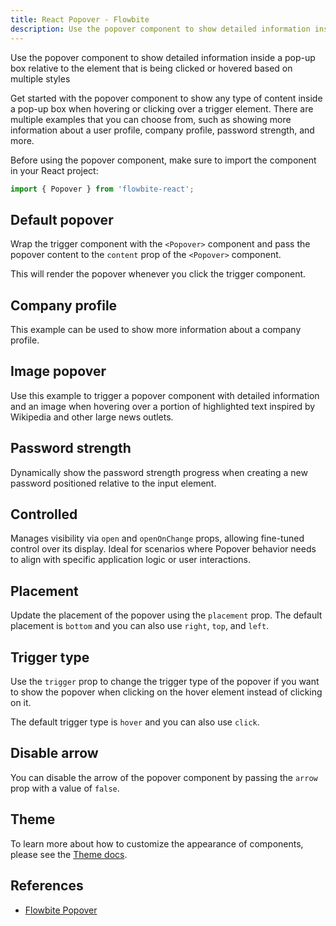 ```yaml
---
title: React Popover - Flowbite
description: Use the popover component to show detailed information inside a pop-up box relative to the element that is being clicked or hovered based on multiple styles
---
```


Use the popover component to show detailed information inside a pop-up box relative to the element that is being clicked or hovered based on multiple styles

Get started with the popover component to show any type of content inside a pop-up box when hovering or clicking over a trigger element. There are multiple examples that you can choose from, such as showing more information about a user profile, company profile, password strength, and more.

Before using the popover component, make sure to import the component in your React project:

```jsx
import { Popover } from 'flowbite-react';
```

## Default popover

Wrap the trigger component with the `<Popover>` component and pass the popover content to the `content` prop of the `<Popover>` component.

This will render the popover whenever you click the trigger component.

<Example name="popover.root" />

## Company profile

This example can be used to show more information about a company profile.

<Example name="popover.profile" />

## Image popover

Use this example to trigger a popover component with detailed information and an image when hovering over a portion of highlighted text inspired by Wikipedia and other large news outlets.

<Example name="popover.image" />

## Password strength

Dynamically show the password strength progress when creating a new password positioned relative to the input element.

<Example name="popover.password" />

## Controlled

Manages visibility via `open` and `openOnChange` props, allowing fine-tuned control over its display. Ideal for scenarios where Popover behavior needs to align with specific application logic or user interactions.

<Example name="popover.controlled" />

## Placement

Update the placement of the popover using the `placement` prop. The default placement is `bottom` and you can also use `right`, `top`, and `left`.

<Example name="popover.placement" />

## Trigger type

Use the `trigger` prop to change the trigger type of the popover if you want to show the popover when clicking on the hover element instead of clicking on it.

The default trigger type is `hover` and you can also use `click`.

<Example name="popover.trigger" />

## Disable arrow

You can disable the arrow of the popover component by passing the `arrow` prop with a value of `false`.

<Example name="popover.disableArrow" />

## Theme

To learn more about how to customize the appearance of components, please see the [Theme docs](/docs/customize/theme).

<Theme name="popover" />

## References

- [Flowbite Popover](https://flowbite.com/docs/components/popover/)
